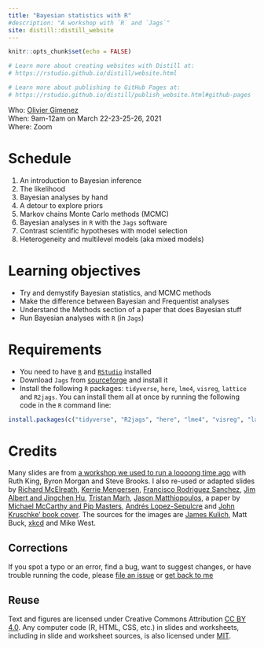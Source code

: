 ```yaml
---
title: "Bayesian statistics with R"
#description: "A workshop with `R` and `Jags`"
site: distill::distill_website
---
```


```r
knitr::opts_chunk$set(echo = FALSE)

# Learn more about creating websites with Distill at:
# https://rstudio.github.io/distill/website.html

# Learn more about publishing to GitHub Pages at:
# https://rstudio.github.io/distill/publish_website.html#github-pages

```


Who: [Olivier Gimenez](https://oliviergimenez.github.io/)  
When: 9am-12am on March 22-23-25-26, 2021  
Where: Zoom  
<!-- Syllabus: [click here](syllabus.html)   -->
<!-- Upcoming lectures and assignments: [click here](schedule.html)   -->

# Schedule

1. An introduction to Bayesian inference
2. The likelihood
3. Bayesian analyses by hand
4. A detour to explore priors
5. Markov chains Monte Carlo methods (MCMC)
6. Bayesian analyses in `R` with the `Jags` software
7. Contrast scientific hypotheses with model selection
8. Heterogeneity and multilevel models (aka mixed models)

# Learning objectives

* Try and demystify Bayesian statistics, and MCMC methods
* Make the difference between Bayesian and Frequentist analyses
* Understand the Methods section of a paper that does Bayesian stuff
* Run Bayesian analyses with `R` (in `Jags`)

# Requirements

* You need to have [`R`](https://cloud.r-project.org/) and [`RStudio`](https://rstudio.com/products/rstudio/download/#download) installed
* Download `Jags` from [sourceforge](http://sourceforge.net/projects/mcmc-jags/files/) and install it
* Install the following `R` packages: `tidyverse`, `here`, `lme4`, `visreg`, `lattice` and `R2jags`. You can install them all at once by running the following code in the `R` command line:

```r
install.packages(c("tidyverse", "R2jags", "here", "lme4", "visreg", "lattice"))
```


# Credits

Many slides are from [a workshop we used to run a loooong time ago](https://www.maths.ed.ac.uk/~rking33/Book-website/index.html) with Ruth King, Byron Morgan and Steve Brooks. I also re-used or adapted slides by [Richard McElreath](https://github.com/rmcelreath/statrethinking_winter2019), [Kerrie Mengersen](https://staff.qut.edu.au/staff/k.mengersen), [Francisco Rodriguez Sanchez](https://frodriguezsanchez.net/), [Jim Albert and Jingchen Hu](https://bayesball.github.io/BOOK/probability-a-measurement-of-uncertainty.html), [Tristan Marh](https://www.tjmahr.com/), [Jason Matthiopoulos](https://www.gla.ac.uk/researchinstitutes/bahcm/staff/jasonmatthiopoulos/), a paper by [Michael McCarthy and Pip Masters](https://besjournals.onlinelibrary.wiley.com/doi/full/10.1111/j.1365-2664.2005.01101.x), [Andrés Lopez-Sepulcre](https://www.lopez-sepulcre.com/) and [John Kruschke' book cover](https://sites.google.com/site/doingbayesiandataanalysis/). The sources for the images are [James Kulich](https://www.elmhurst.edu/blog/thomas-bayes/), Matt Buck, [xkcd](https://xkcd.com/1132/) and Mike West.

## Corrections {.appendix}

If you spot a typo or an error, find a bug, want to suggest changes, or have trouble running the code, please [file an issue](https://github.com/oliviergimenez/bayesian-stats-with-R/issues) or [get back to me](mailto:olivier.gimenez@cefe.cnrs.fr)

## Reuse {.appendix}

Text and figures are licensed under Creative Commons Attribution [CC BY 4.0](https://creativecommons.org/licenses/by/4.0/). Any computer code (R, HTML, CSS, etc.) in slides and worksheets, including in slide and worksheet sources, is also licensed under [MIT](https://github.com/oliviergimenez/bayesian-stats-with-R/blob/master/LICENSE.md). 

